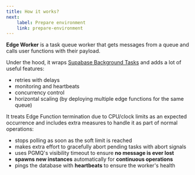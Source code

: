 ```yaml
---
title: How it works?
next:
    label: Prepare environment
    link: prepare-environment
---
```



**Edge Worker** is a task queue worker that gets messages from a queue and calls user functions with their payload.

Under the hood, it wraps [Supabase Background Tasks](https://supabase.com/docs/guides/functions/background-tasks) and adds a lot of useful features:

- retries with delays
- monitoring and heartbeats
- concurrency control
- horizontal scaling (by deploying multiple edge functions for the same queue)

It treats Edge Function termination due to CPU/clock limits
as an expected occurrence and includes extra measures to handle it as part of
normal operations:

- stops polling as soon as the soft limit is reached
- makes extra effort to gracefully abort pending tasks with abort signals
- uses PGMQ's visibility timeout to ensure **no message is ever lost**
- **spawns new instances** automatically for **continuous operations**
- pings the database with **heartbeats** to ensure the worker's health
